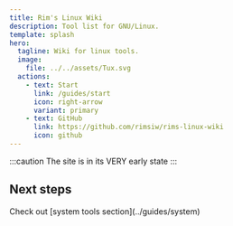 ```yaml
---
title: Rim's Linux Wiki
description: Tool list for GNU/Linux.
template: splash
hero:
  tagline: Wiki for linux tools.
  image:
    file: ../../assets/Tux.svg
  actions:
    - text: Start
      link: /guides/start
      icon: right-arrow
      variant: primary
    - text: GitHub
      link: https://github.com/rimsiw/rims-linux-wiki
      icon: github
---
```



:::caution
The site is in its VERY early state
:::
## Next steps

<CardGrid stagger>
	<Card title="System Tools" icon="document">
		Check out [system tools section](../guides/system)
	</Card>
</CardGrid>
